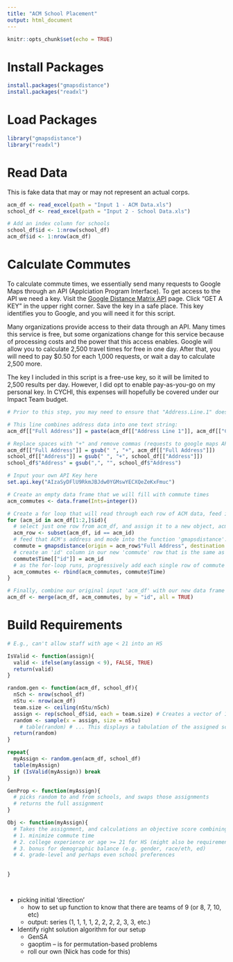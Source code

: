 ```yaml
---
title: "ACM School Placement"
output: html_document
---
```


```r
knitr::opts_chunk$set(echo = TRUE)
```

# Install Packages

```r
install.packages("gmapsdistance")
install.packages("readxl")
```

# Load Packages

```r
library("gmapsdistance")
library("readxl")
```

# Read Data

This is fake data that may or may not represent an actual corps.

```r
acm_df <- read_excel(path = "Input 1 - ACM Data.xls")
school_df <- read_excel(path = "Input 2 - School Data.xls")

# Add an index column for schools
school_df$id <- 1:nrow(school_df)
acm_df$id <- 1:nrow(acm_df)

```

# Calculate Commutes

To calculate commute times, we essentially send many requests to Google Maps through an API (Applciation Program Interface). To get access to the API we need a key. Visit the [Google Distance Matrix API](https://developers.google.com/maps/documentation/distance-matrix/) page. Click "GET A KEY" in the upper right corner. Save the key in a safe place. This key identifies you to Google, and you will need it for this script.

Many organizations provide access to their data through an API. Many times this service is free, but some organizations change for this service because of processing costs and the power that this access enables. Google will allow you to calculate 2,500 travel times for free in one day. After that, you will need to pay $0.50 for each 1,000 requests, or wait a day to calculate 2,500 more.

The key I included in this script is a free-use key, so it will be limited to 2,500 results per day. However, I did opt to enable pay-as-you-go on my personal key. In CYCHI, this expenses will hopefully be covered under our Impact Team budget.

```r
# Prior to this step, you may need to ensure that "Address.Line.1" does not include any apartment/suite/room info.

# This line combines address data into one text string:
acm_df[["Full Address"]] = paste(acm_df[["Address Line 1"]], acm_df[["City"]], acm_df[["State"]], acm_df[["Postal Code"]])

# Replace spaces with "+" and remove commas (requests to google maps API cannot include spaces)
acm_df[["Full Address"]] = gsub(" ", "+", acm_df[["Full Address"]])
school_df[["Address"]] = gsub(" ", "+", school_df[["Address"]])
school_df$"Address" = gsub(",", "", school_df$"Address")

# Input your own API Key here
set.api.key("AIzaSyDFlU9RkmJBJdw0YGMswYECXQeZeKxFmuc")

# Create an empty data frame that we will fill with commute times
acm_commutes <- data.frame(Ints=integer())

# Create a for loop that will read through each row of ACM data, feed it into the main function of our gmapsdistance package, and build a new data frame of commute info.
for (acm_id in acm_df[1:2,]$id){
  # select just one row from acm_df, and assign it to a new object, acm_row
  acm_row <- subset(acm_df, id == acm_id)
  # feed that ACM's address and mode into the function 'gmapsdistance'. This will return a new object that is a single row of ACM commute times to each school. That row is assigned to a new object, 'commute'
  commute = gmapsdistance(origin = acm_row$"Full Address", destination = school_df[1:2,]$"Address", mode = acm_row$"Method of Commute", combinations = "all", shape = "wide")
  # create an 'id' column in our new 'commute' row that is the same as acm_id. We will use this to join our data frames.
  commute$Time[["id"]] = acm_id
  # as the for-loop runs, progressively add each single row of commute data into a new data frame called acm_commutes. As this for-loop runs, this data frame grows to include all ACM's.
  acm_commutes <- rbind(acm_commutes, commute$Time)
}

# Finally, combine our original input 'acm_df' with our new data frame of commute times 'acm_commutes', and overwrite our original acm_df with this newly combined data frame.
acm_df <- merge(acm_df, acm_commutes, by = "id", all = TRUE)

```


# Build Requirements

```r
# E.g., can't allow staff with age < 21 into an HS

IsValid <- function(assign){
  valid <- ifelse(any(assign < 9), FALSE, TRUE) 
  return(valid)
}
```


```r

random.gen <- function(acm_df, school_df){
  nSch <- nrow(school_df)
  nStu <- nrow(acm_df)
  team.size <- ceiling(nStu/nSch)
  assign <- rep(school_df$id, each = team.size) # Creates a vector of 1 10 times, 2 10 times, etc
  random <- sample(x = assign, size = nStu)
    # table(random) # ... This displays a tabulation of the assigned schools
  return(random)
}

repeat{
  myAssign <- random.gen(acm_df, school_df)
  table(myAssign)
  if (IsValid(myAssign)) break
}
```

```r
GenProp <- function(myAssign){
  # picks random to and from schools, and swaps those assignments
  # returns the full assignment
}
```


```r
Obj <- function(myAssign){
  # Takes the assignment, and calculations an objective score combining:
  # 1. minimize commute time
  # 2. college experience or age >= 21 for HS (might also be requirement for valid proposal)
  # 3. bonus for demographic balance (e.g. gender, race/eth, ed)
  # 4. grade-level and perhaps even school preferences
  
  
}
```

```r

```

```r

```


* picking initial 'direction'
  * how to set up function to know that there are teams of 9 (or 8, 7, 10, etc)
  * output: series (1, 1, 1, 1, 2, 2, 2, 2, 3, 3, etc.)
* Identify right solution algorithm for our setup
  * GenSA
  * gaoptim -- is for permutation-based problems
  * roll our own (Nick has code for this)

